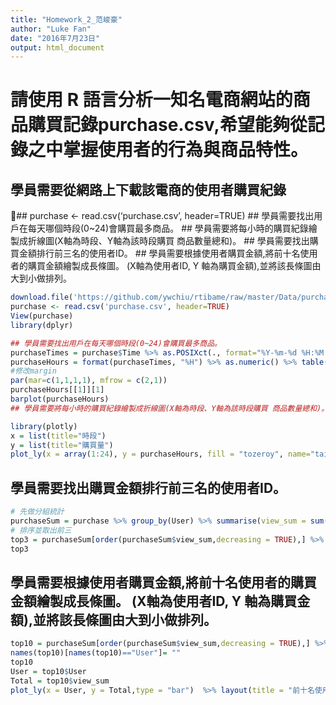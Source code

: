 ```yaml
---
title: "Homework_2_范峻豪"
author: "Luke Fan"
date: "2016年7月23日"
output: html_document
---
```


# 請使用 R 語言分析一知名電商網站的商品購買記錄purchase.csv,希望能夠從記錄之中掌握使用者的行為與商品特性。
## 學員需要從網路上下載該電商的使用者購買紀錄 
## purchase <- read.csv(‘purchase.csv', header=TRUE)
## 學員需要找出用戶在每天哪個時段(0~24)會購買最多商品。
## 學員需要將每小時的購買紀錄繪製成折線圖(X軸為時段、Y軸為該時段購買 商品數量總和)。
## 學員需要找出購買金額排行前三名的使用者ID。
## 學員需要根據使用者購買金額,將前十名使用者的購買金額繪製成長條圖。 (X軸為使用者ID, Y 軸為購買金額),並將該長條圖由大到小做排列。

```r
download.file('https://github.com/ywchiu/rtibame/raw/master/Data/purchase.csv', 'purchase.csv')
purchase <- read.csv('purchase.csv', header=TRUE)
View(purchase)
library(dplyr)

## 學員需要找出用戶在每天哪個時段(0~24)會購買最多商品。
purchaseTimes = purchase$Time %>% as.POSIXct(., format="%Y-%m-%d %H:%M:%S")
purchaseHours = format(purchaseTimes, "%H") %>% as.numeric() %>% table()
#修改margin
par(mar=c(1,1,1,1), mfrow = c(2,1))
purchaseHours[[1]][1]
barplot(purchaseHours)
## 學員需要將每小時的購買紀錄繪製成折線圖(X軸為時段、Y軸為該時段購買 商品數量總和)。

library(plotly)
x = list(title="時段")
y = list(title="購買量")
plot_ly(x = array(1:24), y = purchaseHours, fill = "tozeroy", name="taipei")  %>% layout(yaxis = y, xaxis = x , title = "UXXX電商")

```


## 學員需要找出購買金額排行前三名的使用者ID。
```r
# 先做分組統計
purchaseSum = purchase %>% group_by(User) %>% summarise(view_sum = sum(Price, na.rm=TRUE)) %>% arrange(view_sum)
# 排序並取出前三
top3 = purchaseSum[order(purchaseSum$view_sum,decreasing = TRUE),] %>% head(.,3)
top3
```

## 學員需要根據使用者購買金額,將前十名使用者的購買金額繪製成長條圖。 (X軸為使用者ID, Y 軸為購買金額),並將該長條圖由大到小做排列。
```r
top10 = purchaseSum[order(purchaseSum$view_sum,decreasing = TRUE),] %>% head(.,10)
names(top10)[names(top10)=="User"]= ""
top10
User = top10$User
Total = top10$view_sum
plot_ly(x = User, y = Total,type = "bar")  %>% layout(title = "前十名使用者購買金額")
```





